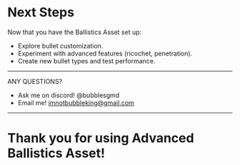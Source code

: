 # Next Steps

Now that you have the Ballistics Asset set up:

- Explore bullet customization.  
- Experiment with advanced features (ricochet, penetration).  
- Create new bullet types and test performance.  

---

ANY QUESTIONS?
 - Ask me on discord! @bubblesgmd
 - Email me! imnotbubbleking@gmail.com

---

# Thank you for using Advanced Ballistics Asset!
